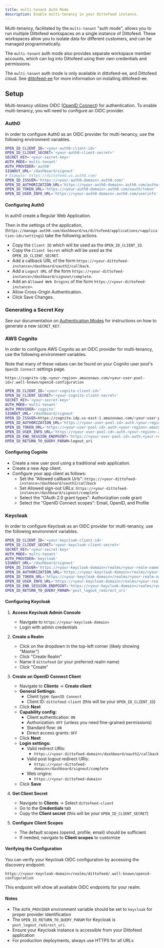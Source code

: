 ```yaml
---
title: multi-tenant Auth Mode
description: Enable multi-tenancy in your Dittofeed instance.
---
```


Multi-tenancy, facilitated by the `multi-tenant` "auth mode", allows you to run multiple Dittofeed workspaces on a single instance of Dittofeed. These workspaces allow you to isolate data for different customers, and can be managed programmatically.

The `multi-tenant` auth mode also provides separate workspace member accounts, which can log into Dittofeed using their own credentials and permissions.

The `multi-tenant` auth mode is only available in dittofeed-ee, and Dittofeed cloud. See [dittofeed-ee](/deployment/self-hosted/dittofeed-ee) for more information on installing dittofeed-ee.

## Setup

Multi-tenancy utilizes OIDC ([OpenID Connect](https://openid.net/developers/how-connect-works/)) for authentication. To enable multi-tenancy, you will need to configure an OIDC provider.

### Auth0

In order to configure Auth0 as an OIDC provider for multi-tenancy, use the following environment variables.

```bash .env
OPEN_ID_CLIENT_ID='<your-auth0-client-id>'
OPEN_ID_CLIENT_SECRET='<your-auth0-client-secret>'
SECRET_KEY='<your-secret-key>'
AUTH_MODE='multi-tenant'
AUTH_PROVIDER='auth0'
SIGNOUT_URL='/dashboard/signout'
# Example: https://dittofeed.us.auth0.com/
OPEN_ID_ISSUER='https://<your-auth0-domain>.auth0.com/'
OPEN_ID_AUTHORIZATION_URL='https://<your-auth0-domain>.auth0.com/authorize'
OPEN_ID_TOKEN_URL='https://<your-auth0-domain>.auth0.com/oauth/token'
OPEN_ID_USER_INFO_URL='https://<your-auth0-domain>.auth0.com/userinfo'
```

#### Configuring Auth0

In auth0 create a Regular Web Application.

Then in the settings of the application, (`https://manage.auth0.com/dashboard/us/dittofeed/applications/<application-id>/settings`) take the following actions.

* Copy the `Client ID` which will be used as the `OPEN_ID_CLIENT_ID`.
* Copy the `Client Secret` which will be used as the `OPEN_ID_CLIENT_SECRET`.
* Add a callback URL of the form `https://<your-dittofeed-instance>/dashboard/oauth2/callback`.
* Add a `Logout URL` of the form `https://<your-dittofeed-instance>/dashboard/signout/complete`.
* Add an `Allowed Web Origins` of the form `https://<your-dittofeed-instance>`.
* Allow Cross-Origin Authentication.
* Click Save Changes.


### Generating a Secret Key

See our documentation on [Authentication Modes](/deployment/self-hosted/auth-modes) for instructions on how to generate a new `SECRET_KEY`.

### AWS Cognito

In order to configure AWS Cognito as an OIDC provider for multi-tenancy, use the following environment variables.

Note that many of these values can be found on your Cognito user pool's `OpenID Connect` settings page.

`https://cognito-idp.<your-region>.amazonaws.com/<your-user-pool-id>/.well-known/openid-configuration`


```bash .env
OPEN_ID_CLIENT_ID='<your-cognito-client-id>'
OPEN_ID_CLIENT_SECRET='<your-cognito-client-secret>'
SECRET_KEY='<your-secret-key>'
AUTH_MODE='multi-tenant'
AUTH_PROVIDER='cognito'
SIGNOUT_URL='/dashboard/signout'
OPEN_ID_ISSUER=https://cognito-idp.us-east-1.amazonaws.com/<your-user-pool-id>
OPEN_ID_AUTHORIZATION_URL='https://<your-user-pool-id>.auth.<your-region>.amazoncognito.com/oauth2/authorize'
OPEN_ID_TOKEN_URL='https://<your-user-pool-id>.auth.<your-region>.amazoncognito.com/oauth2/token'
OPEN_ID_USER_INFO_URL='https://<your-user-pool-id>.auth.<your-region>.amazoncognito.com/oauth2/userInfo'
OPEN_ID_END_SESSION_ENDPOINT='https://<your-user-pool-id>.auth.<your-region>.amazoncognito.com/logout'
OPEN_ID_RETURN_TO_QUERY_PARAM=logout_uri
```

#### Configuring Cognito

- Create a new user pool using a traditional web application.
- Create a new App client.
- Configure your app client as follows:
  - Set the "Allowed callback Urls": `https://<your-dittofeed-instance>/dashboard/oauth2/callback`
  - Set Allowed sign-out URLs: `https://<your-dittofeed-instance>/dashboard/signout/complete`
  - Select the "OAuth 2.0 grant types": Authorization code grant
  - Select the "OpenID Connect scopes": Email, OpenID, and Profile

### Keycloak

In order to configure Keycloak as an OIDC provider for multi-tenancy, use the following environment variables.

```bash .env
OPEN_ID_CLIENT_ID='<your-keycloak-client-id>'
OPEN_ID_CLIENT_SECRET='<your-keycloak-client-secret>'
SECRET_KEY='<your-secret-key>'
AUTH_MODE='multi-tenant'
AUTH_PROVIDER='keycloak'
SIGNOUT_URL='/dashboard/signout'
OPEN_ID_ISSUER='https://<your-keycloak-domain>/realms/<your-realm-name>'
OPEN_ID_AUTHORIZATION_URL='https://<your-keycloak-domain>/realms/<your-realm-name>/protocol/openid-connect/auth'
OPEN_ID_TOKEN_URL='https://<your-keycloak-domain>/realms/<your-realm-name>/protocol/openid-connect/token'
OPEN_ID_USER_INFO_URL='https://<your-keycloak-domain>/realms/<your-realm-name>/protocol/openid-connect/userinfo'
OPEN_ID_END_SESSION_ENDPOINT='https://<your-keycloak-domain>/realms/<your-realm-name>/protocol/openid-connect/logout'
OPEN_ID_RETURN_TO_QUERY_PARAM='post_logout_redirect_uri'
```

#### Configuring Keycloak

1. **Access Keycloak Admin Console**
   - Navigate to `https://<your-keycloak-domain>`
   - Login with admin credentials

2. **Create a Realm**
   - Click on the dropdown in the top-left corner (likely showing "Master")
   - Click "Create Realm"
   - Name it `dittofeed` (or your preferred realm name)
   - Click "Create"

3. **Create an OpenID Connect Client**
   - Navigate to **Clients** → **Create client**
   - **General Settings:**
     - Client type: `OpenID Connect`
     - Client ID: `dittofeed-client` (this will be your `OPEN_ID_CLIENT_ID`)
   - Click **Next**
   - **Capability config:**
     - Client authentication: `ON`
     - Authorization: `OFF` (unless you need fine-grained permissions)
     - Standard flow: `ON`
     - Direct access grants: `OFF`
   - Click **Next**
   - **Login settings:**
     - Valid redirect URIs: 
       - `https://<your-dittofeed-domain>/dashboard/oauth2/callback`
     - Valid post logout redirect URIs:
       - `https://<your-dittofeed-domain>/dashboard/signout/complete`
     - Web origins:
       - `https://<your-dittofeed-domain>`
   - Click **Save**

4. **Get Client Secret**
   - Navigate to **Clients** → Select `dittofeed-client`
   - Go to the **Credentials** tab
   - Copy the **Client secret** (this will be your `OPEN_ID_CLIENT_SECRET`)

5. **Configure Client Scopes**
   - The default scopes (openid, profile, email) should be sufficient
   - If needed, navigate to **Client scopes** to customize

#### Verifying the Configuration

You can verify your Keycloak OIDC configuration by accessing the discovery endpoint:

```
https://<your-keycloak-domain>/realms/dittofeed/.well-known/openid-configuration
```

This endpoint will show all available OIDC endpoints for your realm.

#### Notes

- The `AUTH_PROVIDER` environment variable should be set to `keycloak` for proper provider identification
- The `OPEN_ID_RETURN_TO_QUERY_PARAM` for Keycloak is `post_logout_redirect_uri`.
- Ensure your Keycloak instance is accessible from your Dittofeed application
- For production deployments, always use HTTPS for all URLs